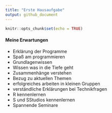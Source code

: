 ```yaml
---
title: "Erste Hausaufgabe"
output: github_document
---
```


```r
knitr::opts_chunk$set(echo = TRUE)
```

#### Meine Erwartungen 
* Erklärung der Programme 
* Spaß am programmieren 
* Grundlagenwissen 
* Wissen was in die Tiefe geht 
* Zusammenhänge verstehen 
* Bezug zu aktuellen Themen 
* erfolgreiches arbeiten in kleinen Gruppen 
* verständliche Erklärungen bei Technikfragen 
* R kennenlernen 
* S und SStudios kennenlernen 
* Spannende Seminare 

